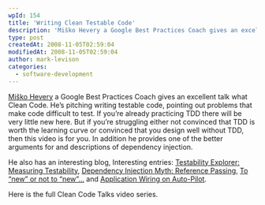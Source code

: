 ```yaml
---
wpId: 154
title: 'Writing Clean Testable Code'
description: 'Miško Hevery a Google Best Practices Coach gives an excellent talk what Clean Code. He''s pitching writing testable code, pointing out problems that make code difficult to test. If you''re already practicing TDD there will be very little new here. But if you''re struggling either not convinced that TDD is worth the learning curve or ...'
type: post
createdAt: 2008-11-05T02:59:04
modifiedAt: 2008-11-05T02:59:04
author: mark-levison
categories:
  - software-development
---
```



[Miško Hevery](https://misko.hevery.com/about/) a Google Best Practices Coach gives an excellent talk what Clean Code. He’s pitching writing testable code, pointing out problems that make code difficult to test. If you’re already practicing TDD there will be very little new here. But if you’re struggling either not convinced that TDD is worth the learning curve or convinced that you design well without TDD, then this video is for you. In addition he provides one of the better arguments for and descriptions of dependency injection.

He also has an interesting blog, Interesting entries: [Testability Explorer: Measuring Testability](https://misko.hevery.com/2008/10/21/testability-explorer-measuring-testability/), [Dependency Injection Myth: Reference Passing](https://misko.hevery.com/2008/10/21/dependency-injection-myth-reference-passing/), [To “new” or not to “new”…](https://misko.hevery.com/2008/09/30/to-new-or-not-to-new/) and [Application Wiring on Auto-Pilot](https://misko.hevery.com/2008/09/24/application-wiring-on-auto-pilot/).

Here is the full Clean Code Talks video series.
